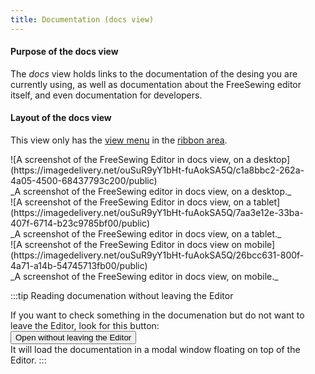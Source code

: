 ```yaml
---
title: Documentation (docs view)
---
```


#### Purpose of the docs view

The _docs_ view holds links to the documentation of the desing you are
currently using, as well as documentation about the FreeSewing editor itself,
and even documentation for developers.

#### Layout of the docs view

This view only has the [view menu](#view-menu) in the [ribbon area](#areas).

<Tabs>
  <TabItem value="desktop" label="On Desktop">
    ![A screenshot of the FreeSewing Editor in docs view, on a
    desktop](https://imagedelivery.net/ouSuR9yY1bHt-fuAokSA5Q/c1a8bbc2-262a-4a05-4500-68437793c200/public)
    <div className="tw:text-center">
      _A screenshot of the FreeSewing editor in docs view, on a desktop._
    </div>
  </TabItem>
  <TabItem value="tablet" label="On Tablet">
    ![A screenshot of the FreeSewing Editor in docs view, on a
    tablet](https://imagedelivery.net/ouSuR9yY1bHt-fuAokSA5Q/7aa3e12e-33ba-407f-6714-b23c9785bf00/public)
    <div className="tw:text-center">
      _A screenshot of the FreeSewing editor in docs view, on a tablet._
    </div>
  </TabItem>
  <TabItem value="mobile" label="On Mobile">
    ![A screenshot of the FreeSewing Editor in docs view on
    mobile](https://imagedelivery.net/ouSuR9yY1bHt-fuAokSA5Q/26bcc631-800f-4a71-a14b-54745713fb00/public)
    <div className="tw:text-center">
      _A screenshot of the FreeSewing editor in docs view, on mobile._
    </div>
  </TabItem>
</Tabs>

:::tip Reading documenation without leaving the Editor

If you want to check something in the documenation but do not want to leave the Editor, look for this button:
<br /><button className="tw:daisy-btn tw:daisy-btn-secondary tw:daisy-btn-outline tw:mt-4">Open without leaving the Editor</button>
<br/>It will load the documentation in a modal window floating on top of the Editor.
:::
